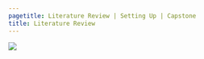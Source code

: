 ```yaml
---
pagetitle: Literature Review | Setting Up | Capstone
title: Literature Review
---
```


![](/Images/1.png)
